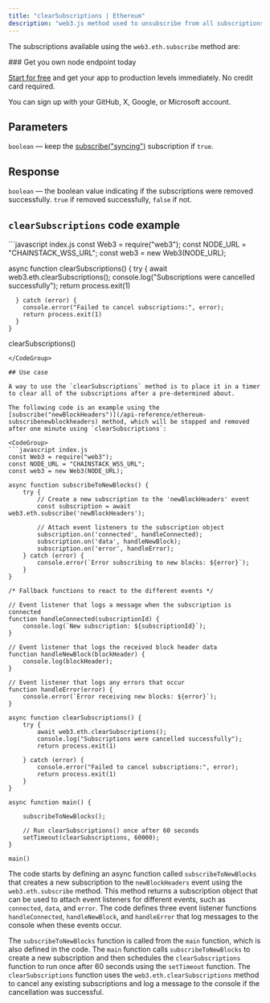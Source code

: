 ---
title: "clearSubscriptions | Ethereum"
description: "web3.js method used to unsubscribe from all subscriptions made with the `web3.eth.subscribe` method. This method is useful for removing all of the subscriptions at once."
---

The subscriptions available using the `web3.eth.subscribe` method are:

<CardGroup cols={2}>
  <Card title="subscribe('newBlockHeaders')" icon="angle-right" iconType="solid" href="/api-reference/ethereum-subscribenewblockheaders" horizontal/>
  <Card title="subscribe('pendingTransactions')" icon="angle-right" iconType="solid" href="/api-reference/ethereum-subscribependingtransactions" horizontal/>
  <Card title="subscribe('logs')" icon="angle-right" iconType="solid" href="/api-reference/ethereum-subscribelogs" horizontal/>
  <Card title="subscribe('syncing')" icon="angle-right" iconType="solid" href="/api-reference/ethereum-subscribesyncing" horizontal/>
</CardGroup>

<Check>
### Get you own node endpoint today

  [Start for free](https://console.chainstack.com/) and get your app to production levels immediately. No credit card required.

  You can sign up with your GitHub, X, Google, or Microsoft account.
</Check>

## Parameters

`boolean` — keep the [subscribe("syncing")](/api-reference/ethereum-subscribesyncing) subscription if `true`.

## Response

`boolean` — the boolean value indicating if the subscriptions were removed successfully. `true` if removed successfully, `false` if not.

## `clearSubscriptions` code example

<CodeGroup>
  ```javascript index.js
  const Web3 = require("web3");
  const NODE_URL = "CHAINSTACK_WSS_URL";
  const web3 = new Web3(NODE_URL);

  async function clearSubscriptions() {
      try {
        await web3.eth.clearSubscriptions();
        console.log("Subscriptions were cancelled successfully");
        return process.exit(1)

      } catch (error) {
        console.error("Failed to cancel subscriptions:", error);
        return process.exit(1)
      }
    }

  clearSubscriptions()
  ```
</CodeGroup>

## Use case

A way to use the `clearSubscriptions` method is to place it in a timer to clear all of the subscriptions after a pre-determined about.

The following code is an example using the [subscribe("newBlockHeaders")](/api-reference/ethereum-subscribenewblockheaders) method, which will be stopped and removed after one minute using `clearSubscriptions`:

<CodeGroup>
  ```javascript index.js
  const Web3 = require("web3");
  const NODE_URL = "CHAINSTACK_WSS_URL";
  const web3 = new Web3(NODE_URL);

  async function subscribeToNewBlocks() {
      try {
          // Create a new subscription to the 'newBlockHeaders' event
          const subscription = await web3.eth.subscribe('newBlockHeaders');

          // Attach event listeners to the subscription object
          subscription.on('connected', handleConnected);
          subscription.on('data', handleNewBlock);
          subscription.on('error', handleError);
      } catch (error) {
          console.error(`Error subscribing to new blocks: ${error}`);
      }
  }

  /* Fallback functions to react to the different events */

  // Event listener that logs a message when the subscription is connected
  function handleConnected(subscriptionId) {
      console.log(`New subscription: ${subscriptionId}`);
  }

  // Event listener that logs the received block header data
  function handleNewBlock(blockHeader) {
      console.log(blockHeader);
  }

  // Event listener that logs any errors that occur
  function handleError(error) {
      console.error(`Error receiving new blocks: ${error}`);
  }

  async function clearSubscriptions() {
      try {
          await web3.eth.clearSubscriptions();
          console.log("Subscriptions were cancelled successfully");
          return process.exit(1)

      } catch (error) {
          console.error("Failed to cancel subscriptions:", error);
          return process.exit(1)
      }
  }

  async function main() {

      subscribeToNewBlocks();

      // Run clearSubscriptions() once after 60 seconds
      setTimeout(clearSubscriptions, 60000);
  }

  main()
  ```
</CodeGroup>

The code starts by defining an async function called `subscribeToNewBlocks` that creates a new subscription to the `newBlockHeaders` event using the `web3.eth.subscribe` method. This method returns a subscription object that can be used to attach event listeners for different events, such as `connected`, `data`, and `error`. The code defines three event listener functions `handleConnected`, `handleNewBlock`, and `handleError` that log messages to the console when these events occur.

The `subscribeToNewBlocks` function is called from the `main` function, which is also defined in the code. The `main` function calls `subscribeToNewBlocks` to create a new subscription and then schedules the `clearSubscriptions` function to run once after 60 seconds using the `setTimeout` function. The `clearSubscriptions` function uses the `web3.eth.clearSubscriptions` method to cancel any existing subscriptions and log a message to the console if the cancellation was successful.
